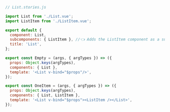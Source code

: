 ```js
// List.stories.js

import List from './List.vue';
import ListItem from './ListItem.vue';

export default {
  component: List,
  subcomponents: { ListItem }, //👈 Adds the ListItem component as a subcomponent
  title: 'List',
};

export const Empty = (args, { argTypes }) => ({
  props: Object.keys(argTypes),
  components: { List },
  template: '<List v-bind="$props"/>',
});

export const OneItem = (args, { argTypes }) => ({
  props: Object.keys(argTypes),
  components: { List, ListItem },
  template: '<List v-bind="$props"><ListItem /></List>',
});
```